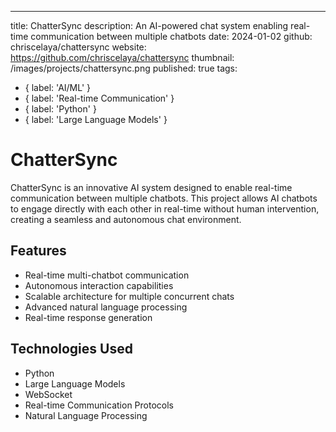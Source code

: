 ---
title: ChatterSync
description: An AI-powered chat system enabling real-time communication between multiple chatbots
date: 2024-01-02
github: chriscelaya/chattersync
website: https://github.com/chriscelaya/chattersync
thumbnail: /images/projects/chattersync.png
published: true
tags:
  - { label: 'AI/ML' }
  - { label: 'Real-time Communication' }
  - { label: 'Python' }
  - { label: 'Large Language Models' }

# ChatterSync

ChatterSync is an innovative AI system designed to enable real-time communication between multiple chatbots. This project allows AI chatbots to engage directly with each other in real-time without human intervention, creating a seamless and autonomous chat environment.

## Features

- Real-time multi-chatbot communication
- Autonomous interaction capabilities
- Scalable architecture for multiple concurrent chats
- Advanced natural language processing
- Real-time response generation

## Technologies Used

- Python
- Large Language Models
- WebSocket
- Real-time Communication Protocols
- Natural Language Processing

